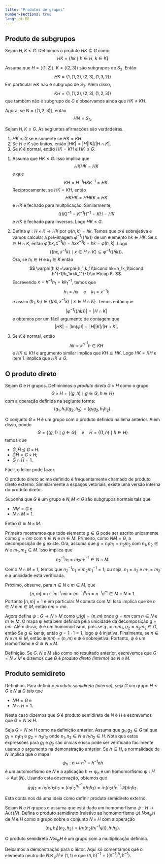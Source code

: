 ```yaml
---
title: "Produtos de grupos"
number-sections: true
lang: pt-BR
---
```


## Produto de subgrupos

:::{#def-group-prod}
Sejam $H,K\leq G$. Definimos o produto $HK\subseteq G$ como 
$$
HK=\{hk\mid h\in H,\ k\in K\}
$$
:::

:::{#exm-group-prod}
Assuma que $H=\left<(1,2)\right>$, $K=\left<(2,3)\right>$ são subgrupos de $S_3$. Então 
$$
HK=\{1,(1,2),(2,3),(1,3,2)\}
$$
Em particular $HK$ não é subgrupo de $S_3$. Além disso, 
$$
KH=\{1,(1,2),(2,3),(1,2,3)\}
$$
que também não é subgrupo de $G$ e observamos ainda que $HK\neq KH$. 

Agora, se $N=\left<(1,2,3)\right>$, então
$$
HN=S_3.
$$
:::

:::{#lem-prod-subg}
Sejam $H,K\leq G$. As segiuntes afirmações são verdadeiras.

1. $HK\leq G$ se e somente se $HK=KH$.
2. Se $H$ e $K$ são finitos, então $|HK|=|H||K|/|H\cap K|$.
3. Se $K$ é normal, então $HK=KH$ e $HK\leq G$.
:::

:::{.proof}
1. Assuma que $HK\leq G$. Isso implica que
$$
HKHK=HK
$$
e que 
$$
KH= H^{-1}HKK^{-1}=HK.
$$
Reciprocamente, se $HK=KH$, então 
$$
HKHK=HHKK=HK
$$
e $HK$ é fechado para multplicação. Similarmente,
$$
(HK)^{-1}=K^{-1}H^{-1}=KH=HK
$$
e $HK$ é fechado para inversos. Logo $HK\leq G$.

2. Defina $\varphi:H\times K\to HK$ por $\varphi(h,k)=hk$. Temos que $\varphi$ é sobrejetiva e vamos calcular a pré-imagem $\varphi^{-1}(\{hk\})$ de um elemento $hk\in HK$. Se $x\in H\cap K$, então $\varphi(hx,x^{-1}k)=hxx^{-1}k=hk=\varphi(h,k)$. Logo 
$$
\{(hx,x^{-1}k)\mid x\in H\cap K\}\subseteq \varphi^{-1}(\{hk\}).
$$
Ora, se $h_1\in H$ e $k_1\in K$ então
$$
\varphi(h,k)=\varphi(h_1,k_1)\bicond hk=h_1k_1\bicond h^{-1}h_1=kk_1^{-1}\in H\cap K.
$$
Escrevendo $x=h^{-1}h_1=kk_1^{-1}$, temos que 
$$
h_1=hx\quad \mbox{e}\quad k_1=x^{-1}k
$$
e assim $(h_1,k_1)\in\{(hx,x^{-1}k)\mid x\in H\cap K\}$. Temos então que 
$$
|\varphi^{-1}(\{hk\})|=|H\cap K|
$$ 
e obtemos por um fácil argumento de contagem que 
$$
|HK|=|\mbox{Im}(\varphi)|=|H||K|/|H\cap K|.
$$

3. Se $K$ é normal, então 
$$
hk=k^{h^{-1}}h\in KH
$$ 
e $HK\subseteq KH$ e argumento similar implica que $KH\subseteq HK$. Logo $HK=KH$ e item 1.\ implica que $HK\leq G$. 
:::

## O produto direto

:::{#def-dirprod}
Sejam $G$ e $H$ grupos. Defininimos o *produto direto* $G\times H$ como o grupo
$$ 
    G\times H=\{(g,h)\mid g\in G,\ h\in H\}
$$
com a operação definida na segiunte forma:
$$
(g_1,h_1)(g_2,h_2)=(g_1g_2,h_1h_2).
$$ 
:::

:::{#lem-dirprod}
O conjunto $G\times H$ é um grupo com o produto definido na linha anterior. Além disso, pondo
$$
\bar G=\{(g,1)\mid g\in G\}\quad\mbox{e}\quad \bar H=\{(1,h)\mid h\in H\} 
$$ 
temos que 

- $\bar G,\bar H\unlhd G\times H$.
- $\bar G\bar H=G\times H$;
- $\bar G\cap\bar H=1$.
:::

:::{.proof}
Fácil, o leitor pode fazer.
:::

O produto direto acima definido é frequentamente chamado de produto direto externo. Simnilarmente a espaços vetoriais, existe uma versão interna do produto direto. 

:::{#lem-dirprod-inner}
Suponha que $G$ é um grupo e $N,M\unlhd G$ são subgrupos normais tais que 

- $NM=G$ e 
- $N\cap M=1$.

Então $G\cong N\times M$. 
:::

:::{.proof}
Primeiro mostremos que todo elemento $g\in G$ pode ser escrito unicamente como $g=nm$ com $n\in N$ e $m\in M$. Primeiro, como $NM=G$, a decomposição de $g$ existe. Ora, assuma que $g=n_1m_1=n_2m_2$ com $n_1,n_2\in N$ e $m_1,m_2\in M$. Isso implica que 
$$
n_2^{-1}n_1=m_2m_1^{-1}\in N\cap M.
$$
Como $N\cap M=1$, temos que $n_2^{-1}n_1=m_2m_1^{-1}=1$; ou seja, 
$n_1=n_2$ e $m_1=m_2$ e a unicidade está verificada.

Próximo, observe, para $n\in N$ e $m\in M$, que 
$$
[n,m]=n^{-1}m^{-1}nm=(m^{-1})^nm=n^{-1}n^m\in M\cap N=1.
$$
Portanto $[n,m]=1$ e em particular $N$ comuta com $M$. Isso implica que se $n\in N$ e $m\in M$, então $nm=mn$.

Agora defina $\psi:G\to N\times M$ como $\psi(g)=(n,m)$ onde $g=nm$ com $n\in N$ e $m\in M$. 
O mapa $\psi$ está bem definida pela unicidade da decomposição $g=mn$. 
Além disso, $\psi$ é um homomorfismo, pois se $g_1=n_1m_1,\ g_2=n_2m_2\in G$, então 
\begin{align*}
\psi(g_1g_2)&=\psi(n_1m_1n_2m_2)\psi(n_1n_2m_1m_2)\\&=(n_1n_2,m_1m_2)=
(n_1,m_1)(n_2,m_2)\\&=\psi(g_1)\psi(g_2).
\end{align*}
Se $g\in\ker\psi$, então $g=1\cdot 1=1$, logo $\psi$ é injetiva. Finalmente, se $n\in N$ e $m\in M$, então $\psi(nm)=(n,m)$ e $\psi$ é sobrejetiva. Portanto, $\psi$ é um isomorfismo e $G\cong N\times M$.
:::

:::{#def-dirprod-inner}
Definição. Se $G$, $N$ e $M$ são como no resultado anterior, escrevemos que $G=N\times M$ e dizemos que $G$ é *produto direto (interno) de $N$ e $M$*. 
:::

## Produto semidireto

:::{#def-semidir}
Definition. Para definir o *produto semidireto (interno)*, seja $G$ um grupo $H\leq G$ e $N\unlhd G$ tais que 

- $NH=G$ e
- $N\cap H=1$. 

Neste caso dizemos que $G$ é produto semidireto de $N$ e $H$ e escrevemos que $G=N\rtimes H$.
:::

Seja $G=N\rtimes H$ como na definição anterior. Assuma que $g_1,g_2\in G$ tal que $g_1=n_1h_1$ e $g_2=n_2h_2$ onde $n_1,n_2\in N$ e $h_1h_2\in H$. Note que estas expressões para $g_1$ e $g_2$ são únicas e isso pode ser verificado facilmente usando o argumento na demonstração anterior. Se $h\in H$, a normalidade de $N$ implica que o mapa 
$$
\psi_h:n\mapsto n^h=h^{-1}nh
$$ 
é um automorfismo de $N$ e a aplicação $h\mapsto \psi_h$ é um homomorfismo $\psi:H\to \operatorname{Aut}(N)$. Usando esta observação, obtemos que 
$$
g_1g_2=n_1h_1n_2h_2=(n_1n_2^{h_1^{-1}})(h_1h_2)=n_1(n_2(h_1^{-1}\psi))h_1h_2.
$$

Esta conta nos dá uma ideia como definir produto semidireto externo.

:::{#def-semidir-exter}
Sejam $N$ e $H$ grupos e assuma que está dado um homomorfismo $\psi:H\to \operatorname{Aut}(N)$. Defina o produto semidireto (relativo ao homomorfismo $\psi$) $N\rtimes_\psi H$ de $N$ e $H$ como o grupo sobre o conjunto $N\times H$ com a operação 
$$
(n_1,h_1)(n_2,h_2)=(n_1(n_2(h_1^{-1}\psi)),h_1h_2).
$$
:::

:::{#lem-semidir-exter}
O produto semidireto $N\rtimes_\psi H$ é um grupo com a multiplicação definida.
:::

:::{.proof}
Deixamos a demonstração para o leitor. Aqui só comentamos que o elemento neutro de $N\rtimes_\psi H$ é $(1,1)$ e que $(n,h)^{-1}=
((n^{-1})^h,h^{-1})$. 
:::